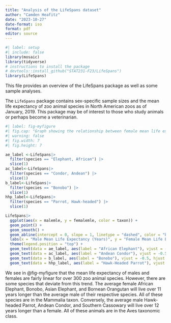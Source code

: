 ```yaml
---
title: "Analysis of the LifeSpans dataset"
author: "Camden Heafitz"
date: "2023-10-27"
date-format: iso
format: pdf
editor: source
---
```


```r
#| label: setup
#| include: false
library(mosaic)   
library(tidyverse)
# instructions to install the package
# devtools::install_github("STAT231-F23/LifeSpans")
library(LifeSpans)
```

This file provides an overview of the LifeSpans package as well as some sample analyses.

The `LifeSpans` package contains sex-specific sample sizes and the mean life expectancy of 
zoo animal species in North American zoos as of January, 2019. This package may be of interest to those who study animals or perhaps become a veterinarian. 

```r
#| label: fig-myfigure
#| fig.cap: "Graph showing the relationship between female mean life expectancy and male life expectancy. The males of some species, like the Andean Condor live more than 10 years longer than their females on average. Conversely, in species like the African Elephant, the females live over 10 years longer than males on average."
#| warning: false
#| fig.width: 7
#| fig.height: 7

ae_label <-LifeSpans|>
  filter(species == "Elephant, African") |>
  slice(1)
ac_label<-LifeSpans|>
  filter(species == "Condor, Andean") |>
  slice(1)
b_label<-LifeSpans|>
  filter(species == "Bonobo") |>
  slice(1)
hhp_label<-LifeSpans|>
  filter(species == "Parrot, Hawk-headed") |>
  slice(1)

LifeSpans|>
  ggplot(aes(x = malemle, y = femalemle, color = taxon)) +
  geom_point() +
  geom_smooth() +
  geom_abline(intercept = 0, slope = 1, linetype = "dashed", color = "black") + 
  labs(x = "Male Mean Life Expectancy (Years)", y = "Female Mean Life Expectancy (Years)", color = "Taxonomic Class") +
  theme(legend.position = "top") +
  geom_text(data = ae_label, aes(label = "African Elephant"), vjust = -0.5, hjust = 0.5, color = "darkblue") + 
  geom_text(data = ac_label, aes(label = "Andean Condor"), vjust = -0.5, hjust = 0.8, color = "darkgreen") + 
  geom_text(data = b_label, aes(label = "Bonobo"), vjust = -0.5, hjust = 0.5, color = "darkgreen") + 
  geom_text(data = hhp_label, aes(label = "Hawk-Headed Parrot"), vjust = -0.5, hjust = 0.4, color = "darkgreen") 
```

We see in @fig-myfigure that the mean life expectancy of males and females are fairly linear for over 300 zoo animal species. However, there are some species that deviate from this trend. The average female African Elephant, Bonobo, Asian Elephant, and Bornean Orangutan will live over 11 years longer than the average male of their respective species. All of these species are in the Mammalia taxon. Conversely, the average male Hawk-headed Parrot, Andean Condor, and Southern Cassowary will live over 12 years longer than a female. All of these animals are in the Aves taxonomic class.
